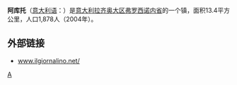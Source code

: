 '''阿库托'''（[[意大利语|意大利语]]：'''{{lang|it|Acuto}}'''）是[[意大利|意大利]][[拉齐奥大区|拉齐奥大区]][[弗罗西诺内省|弗罗西诺内省]]的一个镇，面积13.4平方公里，人口1,878人（2004年）。

== 外部链接 ==
* [http://www.ilgiornalino.net/ www.ilgiornalino.net/] {{Wayback|url=http://www.ilgiornalino.net/ |date=20210418011325 }}

{{弗羅西諾內省市鎮}}

[[Category:弗罗西诺内省市镇|A]]


{{Italy-geo-stub}}